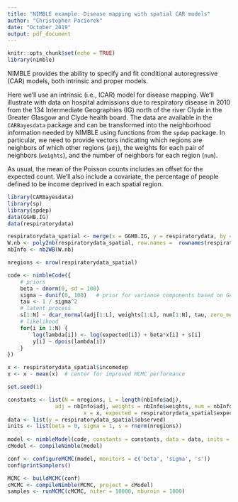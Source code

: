 ```yaml
---
title: "NIMBLE example: Disease mapping with spatial CAR models"
author: "Christopher Paciorek"
date: "October 2019"
output: pdf_document
---
```


```r
knitr::opts_chunk$set(echo = TRUE)
library(nimble)
```


NIMBLE provides the ability to specify and fit conditional autoregressive (CAR) models,
both intrinsic and proper models.

Here we'll use an intrinsic (i.e., ICAR) model for disease mapping.  We'll illustrate with data on hospital admissions due to respiratory disease in 2010 from the 134 Intermediate Geographies (IG) north of the river Clyde in the Greater Glasgow and Clyde health board. The data are available in the `CARBayesdata` package and can be transformed into the neighborhood information needed by NIMBLE using functions from the `spdep` package. In particular, we need to provide vectors indicating which regions are neighbors of which other regions (`adj`), the weights for each pair of neighbors (`weights`), and the number of neighbors for each region (`num`).

As usual, the mean of the Poisson counts includes an offset for the expected count. We'll also include a covariate, the percentage of people defined to be income deprived in each spatial region.


```r
library(CARBayesdata)
library(sp)
library(spdep)
data(GGHB.IG)
data(respiratorydata)

respiratorydata_spatial <- merge(x = GGHB.IG, y = respiratorydata, by = "IG", all.x = FALSE)
W.nb <- poly2nb(respiratorydata_spatial, row.names =  rownames(respiratorydata_spatial@data))
nbInfo <- nb2WB(W.nb)

nregions <- nrow(respiratorydata_spatial)

code <- nimbleCode({
    # priors
    beta ~ dnorm(0, sd = 100)
    sigma ~ dunif(0, 100)   # prior for variance components based on Gelman (2006)
    tau <- 1 / sigma^2
    # latent process
    s[1:N] ~ dcar_normal(adj[1:L], weights[1:L], num[1:N], tau, zero_mean = 0)
    # likelihood
    for(i in 1:N) {
        log(lambda[i]) <- log(expected[i]) + beta*x[i] + s[i]
        y[i] ~ dpois(lambda[i])
    }
})

x <- respiratorydata_spatial$incomedep
x <- x - mean(x)  # center for improved MCMC performance

set.seed(1)

constants <- list(N = nregions, L = length(nbInfo$adj), 
			   adj = nbInfo$adj, weights = nbInfo$weights, num = nbInfo$num,
	     	            x = x, expected = respiratorydata_spatial$expected)
data <- list(y = respiratorydata_spatial$observed)
inits <- list(beta = 0, sigma = 1, s = rnorm(nregions))
	  
model <- nimbleModel(code, constants = constants, data = data, inits = inits)
cModel <- compileNimble(model)

conf <- configureMCMC(model, monitors = c('beta', 'sigma', 's'))
conf$printSamplers()

MCMC <- buildMCMC(conf)
cMCMC <- compileNimble(MCMC, project = cModel)
samples <- runMCMC(cMCMC, niter = 10000, nburnin = 1000)
```

